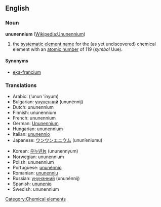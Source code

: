 ==English==
{{elements|Uue|ununoctium|Uub|unbinilium|Ubn}}
===Noun===
'''ununennium''' ([[w:Ununennium|Wikipedia:Ununennium]])

# the [[systematic element name]] for the (as yet undiscovered) chemical element with an [[atomic number]] of 119 (''symbol'' Uue).

====Synonyms====
*[[eka-francium]]

===Translations===
{{top}}
*Arabic: {{ARchar|[[أونون إينيوم]]}} (’unun ’ínyum) {{m}}
*Bulgarian: [[унуненний]] (ununénnij) {{m}}
*Dutch: ununennium {{n}}
*Finnish: ununennium
*French: ununennium {{m}}
*German: [[Ununennium]] {{n}}
*Hungarian: ununennium
*Italian: [[ununennio]] {{m}}
*Japanese: [[ウンウンエニウム]] (unun’eniumu)
{{mid}}
*Korean: [[우누넨늄]] (ununennyum)
*Norwegian: ununennium
*Polish: ununennium {{m}}
*Portuguese: [[ununénnio]] {{m}}
*Romanian: [[ununenniu]] {{n}}
*Russian: [[унунэнний]] (ununénnij) {{m}}
*Spanish: [[ununenio]] {{m}}
*Swedish: ununennium
{{bottom}}

[[Category:Chemical elements]]